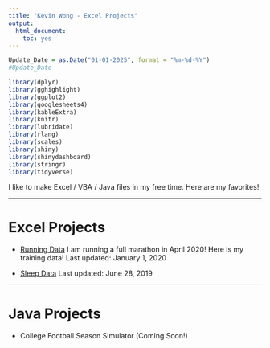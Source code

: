 ```yaml
---
title: "Kevin Wong - Excel Projects"
output:
  html_document:
    toc: yes
---
```


```r
Update_Date = as.Date("01-01-2025", format = "%m-%d-%Y")
#Update_Date

library(dplyr)
library(gghighlight)
library(ggplot2)
library(googlesheets4)
library(kableExtra)
library(knitr)
library(lubridate)
library(rlang)
library(scales)
library(shiny)
library(shinydashboard)
library(stringr)
library(tidyverse)
```

I like to make Excel / VBA / Java files in my free time. Here are my favorites!

***

# Excel Projects

* [Running Data](files/Running_5_12_2019_Kevin_Wong.xlsm){target="_blank"} I am running a full marathon in April 2020! Here is my training data! Last updated: January 1, 2020

* [Sleep Data](files/Sleep_Kevin_Wong_1_19_19.xlsx){target="_blank"} Last updated: June 28, 2019

***

# Java Projects

 * College Football Season Simulator (Coming Soon!)



